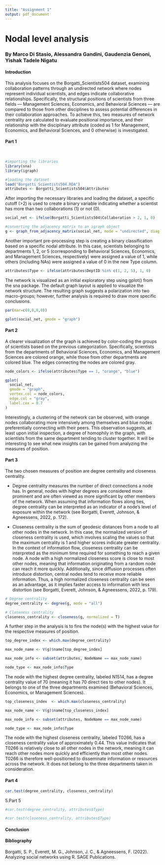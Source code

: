 ---
title: "Assignment 1"
output: pdf_document
---

# Nodal level analysis

### By Marco Di Stasio, Alessandra Gandini, Gaudenzia Genoni, Yishak Tadele Nigatu


#### Introduction  
This analysis focuses on the Borgatti_Scientists504 dataset, examining collaboration patterns through an undirected network where nodes represent individual scientists, and edges indicate collaborative relationships. Specifically, the structural positions of scientists from three fields — Management Sciences, Economics, and Behavioral Sciences — are compared to those from other disciplines to assess potential differences in their collaboration approaches. To achieve this, two measures of network centrality are calculated to evaluate positional importance, and their relationship with the disciplinary attribute (coded as 1 for Management, Economics, and Behavioral Sciences, and 0 otherwise) is investigated.

#### Part 1  
<br/>

```{r setup, message=FALSE, warning=FALSE}
#importing the libraries
library(sna)
library(igraph)
```

```{r}
#loading the dataset
load("Borgatti_Scientists504.RDA")
attributes <- Borgatti_Scientists504$Attributes
```
  
  
After importing the necessary libraries and loading the dataset, a specific cutoff (>2) is used to create a binary variable indicating whether a scientist has more than two collaborations (1) or not (0).

```{r}
social_net <- ifelse(Borgatti_Scientists504$Collaboration > 2, 1, 0)
```


```{r}
#converting the adjacency matrix to an igraph object
g <- graph_from_adjacency_matrix(social_net, mode = "undirected", diag = FALSE)
```


Another important pre-processing step is creating a binary classification based on a specific nodal attribute. In this case, scientists belonging to departments 1, 2, or 5 (corresponding to Behavioral Sciences, Economics, and Management Sciences, respectively) were assigned a value of 1, while others (including NAs) were assigned a value of 0 in the new Type column.


```{r}
attributes$Type <- ifelse(attributes$DeptID %in% c(1, 2, 5), 1, 0)
```

The network is visualized as an initial exploratory step using gplot() from the sna package. The default graph layout is applied to visualize the network structure. The resulting graph suggests a polarization into two macro-groups; however, further analysis is required to draw more specific conclusions.

```{r hidden_chunk, include=FALSE}
par(mar=c(0,0,0,0))
```

```{r}
gplot(social_net, gmode = "graph")
```


#### Part 2

A clearer visualization of the graph is achieved by color-coding the groups of scientists based on the previous categorization. Specifically, scientists from the departments of Behavioral Sciences, Economics, and Management Sciences are colored orange, while those from other departments are colored blue. The edges connecting the nodes are colored gray. 

```{r}
node_colors <- ifelse(attributes$Type == 1, "orange", "blue")
```

```{r}
gplot(
  social_net,
  gmode = "graph",
  vertex.col = node_colors, 
  edge.col = "gray",        
  label.cex = 0.7          
)
```
Interestingly, a clustering of the network can be observed, with orange nodes collaborating more intensively among themselves and blue nodes preferentially connecting with their peers. This observation suggests, at least upon initial inspection, a degree of homophily in the graph, with scientists from the same department tending to cluster together. It will be interesting to see what new insights can be gained from analyzing the measures of position.


#### Part 3

The two chosen measures of position are degree centrality and closeness centrality. 

- Degree centrality measures the number of direct connections a node has. In general, nodes with higher degrees are considered more prominent and are often viewed as more significant by other members of the network. When assuming that information flows along ties, degree centrality can be interpreted as an indicator of a node's level of exposure within the network (see Borgatti, Everett, Johnson, & Agneessens, 2022, p. 172).

- Closeness centrality is the sum of geodesic distances from a node to all other nodes in the network. In this case, the normalized version of closeness centrality is used, which involves scaling the values so that the maximum centrality is 1 and higher scores indicate greater centrality. In the context of information flow, closeness centrality can be interpreted as the minimum time required for something to reach a given node. A node with a high normalized closeness score is close to most other nodes, meaning that information originating from a random node can reach it more quickly. Additionally, since diffusion processes often introduce distortion, central nodes tend to receive more reliable information. Thus, a high normalized closeness centrality can be seen as an advantage, as it implies faster access to information with less distortion (see Borgatti, Everett, Johnson, & Agneessens, 2022, p. 179).



```{r}
# Degree centrality
degree_centrality <- degree(g, mode = "all")
```


```{r}
# Closeness centrality
closeness_centrality <- closeness(g, normalized = T)
```


A further step in the analysis is to fins the node(s) with the highest value for the respective measures of position.

```{r}
top_degree_index <- which.max(degree_centrality)

max_node_name <- V(g)$name[top_degree_index]

max_node_info <- subset(attributes, NodeName == max_node_name)

node_type <- max_node_info$Type

```
The node with the highest degree centrality, labeled N1514, has a degree centrality value of 70 (meaning it has 70 direct ties to other nodes). It belongs to one of the three departments examined (Behavioral Sciences, Economics, or Management Sciences).

```{r}
top_closeness_index  <- which.max(closeness_centrality)

max_node_name <- V(g)$name[top_closeness_index]

max_node_info <- subset(attributes, NodeName == max_node_name)

node_type <- max_node_info$Type
```
The node with the highest closeness centrality, labeled T0266, has a closeness centrality value of approximately 0.44. This value indicates that T0266 is relatively close to all other nodes in the network, meaning it can reach other nodes more quickly and efficiently than most other nodes. T0266 is therefore well-positioned to disseminate information or resources across the network. It does not belong to the three departments taken in consideration.


#### Part 4

```{r}
cor.test(degree_centrality, closeness_centrality)
```


5.Part 5

```{r}
#cor.test(degree_centrality, attributes$Type)
```

```{r}
#cor.test(closeness_centrality, attributes$Type)
```

#### Conclusion



#### Bibliography  
  
Borgatti, S. P., Everett, M. G., Johnson, J. C., & Agneessens, F. (2022). Analyzing social networks using R. SAGE Publications.




